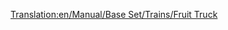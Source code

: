 [[Translation:en/Manual/Base Set/Trains/Fruit Truck]]
{{pl/Wagony|Picture=[[File:en/Fruittruck.png]]
|Name=Wagon na owoce
|NormalCost=£1,066 ($2,132)
|NormalWeight=18 / 43 t
|NormalCapacity=25 ton owoców
|MonoCost="
|MonoWeight=18 / 48 t
|MonoCapacity=30 tonnes of fruit
|MagCost="
|MagWeight=18 / 50 t
|MagCapacity=32 tonnes of fruit
|Description='Fracht' <small>''(truck i)''</small> z owocami jest używany głównie do zaopatrywania [[pl/Manual/Base Set/Industries/Przetwórnia żywności|przetwórni <small>''(factories)''</small> żywności]] na pustyni.
}}
